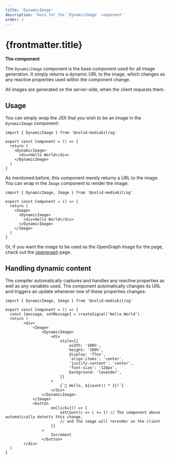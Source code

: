 ```yaml
---
title: 'DynamicImage'
description: 'Docs for the `DynamicImage` component'
order: 2
---
```


# {frontmatter.title}

**The component**

The `DynamicImage` component is the base component used for all image generation.
It simply returns a dynamic URL to the image, which changes as any reactive properties used within the component change.

All images are generated on the server-side, when the client requests them.

## Usage

You can simply wrap the JSX that you wish to be an image in the `DynamicImage` component:

```tsx
import { DynamicImage } from '@solid-mediakit/og'

export const Component = () => {
  return (
    <DynamicImage>
      <div>Hello World</div>
    </DynamicImage>
  )
}
```

As mentioned before, this component merely returns a URL to the image. You can wrap in the `Image` component to render the image:

```tsx
import { DynamicImage, Image } from '@solid-mediakit/og'

export const Component = () => {
  return (
    <Image>
      <DynamicImage>
        <div>Hello World</div>
      </DynamicImage>
    </Image>
  )
}
```

Or, if you want the image to be used as the OpenGraph image for the page, check out the [opengraph](/og/opengraph) page.

## Handling dynamic content

The compiler automatically captures and handles any reactive properties as well as any variables used.
The component automatically changes its URL and triggers an update whenever one of these properties changes:

```tsx
import { DynamicImage, Image } from '@solid-mediakit/og'

export const Component = () => {
  const [message, setMessage] = createSignal('Hello World')
  return (
		<div>
			<Image>
				<DynamicImage>
					<div
						style={{
							width: '100%',
							height: '100%',
							display: 'flex',
							'align-items': 'center',
							'justify-content': 'center',
							'font-size': '128px',
							background: 'lavender',
						}}
					>
						{`👋 Hello, ${count() * 2}!`}
					</div>
				</DynamicImage>
			</Image>
			<button
					onClick={() => {
						setCount(c => c += 1) // The component above automatically detects this change,
						// and the image will rerender on the client
					}}
				>
					Increment
				</button>
		</div>
  )
}
```

<Component />